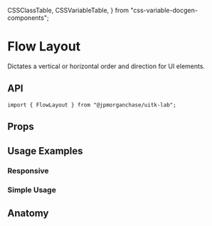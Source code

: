   CSSClassTable,
  CSSVariableTable,
} from "css-variable-docgen-components";

<Meta title="Layout/Docs/FlowLayout" component={FlowLayout} />

# Flow Layout

Dictates a vertical or horizontal order and direction for UI elements.

<Canvas>
  <Story name="Default Flow Layout">
    <DefaultFlowLayout />
  </Story>
</Canvas>

## API

```
import { FlowLayout } from "@jpmorganchase/uitk-lab";
```

## Props

<ArgsTable of={FlowLayout} />

## Usage Examples

### Responsive

<Canvas>
  <Story id="layout-flowlayout--toolkit-flow-layout-responsive" />
</Canvas>

### Simple Usage

<Canvas>
  <Story id="layout-flowlayout--flow-layout-simple-usage" />
</Canvas>

## Anatomy

<Canvas>
  <ComponentAnatomy showLegend>
    <FlowLayout>
      <FlowItem></FlowItem>
    </FlowLayout>
  </ComponentAnatomy>
</Canvas>
